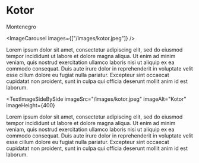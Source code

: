 
# Kotor

Montenegro

<ImageCarousel images={["/images/kotor.jpeg"]} />

Lorem ipsum dolor sit amet, consectetur adipiscing elit, sed do eiusmod tempor incididunt ut labore et dolore magna aliqua. Ut enim ad minim veniam, quis nostrud exercitation ullamco laboris nisi ut aliquip ex ea commodo consequat. Duis aute irure dolor in reprehenderit in voluptate velit esse cillum dolore eu fugiat nulla pariatur. Excepteur sint occaecat cupidatat non proident, sunt in culpa qui officia deserunt mollit anim id est laborum.

<Divider py="xl" />

<TextImageSideBySide
  imageSrc="/images/kotor.jpeg"
  imageAlt="Kotor"
  imageHeight={400}
>
  Lorem ipsum dolor sit amet, consectetur adipiscing elit, sed do eiusmod tempor
  incididunt ut labore et dolore magna aliqua. Ut enim ad minim veniam, quis
  nostrud exercitation ullamco laboris nisi ut aliquip ex ea commodo consequat.
  Duis aute irure dolor in reprehenderit in voluptate velit esse cillum dolore
  eu fugiat nulla pariatur. Excepteur sint occaecat cupidatat non proident, sunt
  in culpa qui officia deserunt mollit anim id est laborum.
</TextImageSideBySide>

